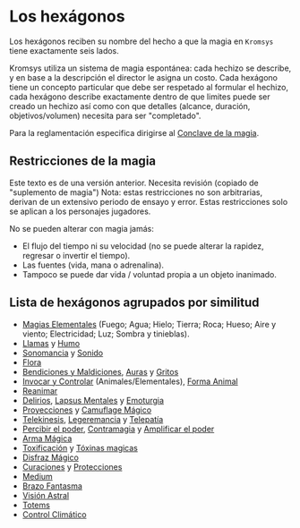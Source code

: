 
# Los hexágonos

Los hexágonos reciben su nombre del hecho a que la magia en `Kromsys` tiene exactamente seis lados.

Kromsys utiliza un sistema de magia espontánea: cada hechizo se describe, y en base
a la descripción el director le asigna un costo. Cada hexágono tiene un concepto
particular que debe ser respetado al formular el hechizo, cada hexágono describe
exactamente dentro de que limites puede ser creado un hechizo así como con que
detalles (alcance, duración, objetivos/volumen) necesita para ser "completado".

Para la reglamentación especifica dirigirse al [Conclave de la magia](/docs/ruling-magic).

## Restricciones de la magia

<Callout type="warning" emoji="🔎">
  Este texto es de una versión anterior. Necesita revisión (copiado de
  "suplemento de magia")
</Callout>
Nota: estas restricciones no son arbitrarias, derivan de un extensivo periodo de
ensayo y error. Estas restricciones solo se aplican a los personajes jugadores.

No se pueden alterar con magia jamás:

- El flujo del tiempo ni su velocidad (no se puede alterar la rapidez, regresar o invertir el tiempo).
- Las fuentes (vida, mana o adrenalina).
- Tampoco se puede dar vida / voluntad propia a un objeto inanimado.

## Lista de hexágonos agrupados por similitud

- [Magias Elementales](/docs/list-hexagons/e01) (Fuego; Agua; Hielo; Tierra; Roca; Hueso; Aire y viento; Electricidad; Luz; Sombra y tinieblas).
- [Llamas](/docs/list-hexagons/e01L1) y [Humo](/docs/list-hexagons/e01L2)
- [Sonomancia](/docs/list-hexagons/e02) y [Sonido](/docs/list-hexagons/e02L1)
- [Flora](/docs/list-hexagons/e03)
- [Bendiciones y Maldiciones](/docs/list-hexagons/e04), [Auras](/docs/list-hexagons/e04B) y [Gritos](/docs/list-hexagons/e28)
- [Invocar y Controlar](/docs/list-hexagons/e05) (Animales/Elementales), [Forma Animal](/docs/list-hexagons/e26)
- [Reanimar](/docs/list-hexagons/e20)
- [Delirios](/docs/list-hexagons/e06), [Lapsus Mentales](/docs/list-hexagons/e06L1) y [Emoturgia](/docs/list-hexagons/e17)
- [Proyecciones](/docs/list-hexagons/e07) y [Camuflage Mágico](/docs/list-hexagons/e07L1)
- [Telekinesis](/docs/list-hexagons/e08), [Legeremancia](/docs/list-hexagons/e09) y [Telepatía](/docs/list-hexagons/e10)
- [Percibir el poder](/docs/list-hexagons/e11), [Contramagia](/docs/list-hexagons/e12) y [Amplificar el poder](/docs/list-hexagons/e13)
- [Arma Mágica](/docs/list-hexagons/e14)
- [Toxificación](/docs/list-hexagons/e15) y [Tóxinas magicas](/docs/list-hexagons/e15L1)
- [Disfraz Mágico](/docs/list-hexagons/e16)
- [Curaciones](/docs/list-hexagons/e18) y [Protecciones](/docs/list-hexagons/e19)
- [Medium](/docs/list-hexagons/e21)
- [Brazo Fantasma](/docs/list-hexagons/e22)
- [Visión Astral](/docs/list-hexagons/e23)
- [Totems](/docs/list-hexagons/e24)
- [Control Climático](/docs/list-hexagons/e27)


